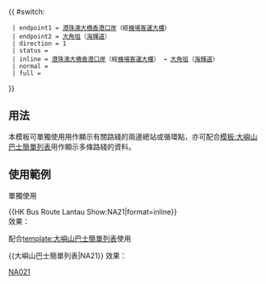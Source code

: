 {{ #switch: {{{format|}}}
  | endpoint1 = [[港珠澳大橋香港口岸公共運輸交匯處|港珠澳大橋香港口岸]]（經[[香港國際機場|機場客運大樓]]）
  | endpoint2 = [[大角咀]]（[[海輝道]]）
  | direction = 1
  | status = {{HK Bus Status|N}}
  | inline = [[港珠澳大橋香港口岸公共運輸交匯處|港珠澳大橋香港口岸]]（經[[香港國際機場|機場客運大樓]]） → [[大角咀]]（[[海輝道]]）
  | normal =
  | full =
}}<noinclude>
==用法==
本模板可單獨使用用作顯示有關路綫的兩邊總站或循環點，亦可配合[[模板:大嶼山巴士簡單列表]]用作顯示多條路綫的資料。

==使用範例==
;單獨使用
<nowiki>{{HK Bus Route Lantau Show:NA21|format=inline}}</nowiki><br>
效果：{{HK Bus Route Lantau Show:NA21|format=inline}}

;配合[[template:大嶼山巴士簡單列表]]使用
<nowiki>{{大嶼山巴士簡單列表|NA21}}</nowiki>
效果：{{大嶼山巴士簡單列表|NA21}}
[[Category:城巴路線模板|NA021]]</noinclude>